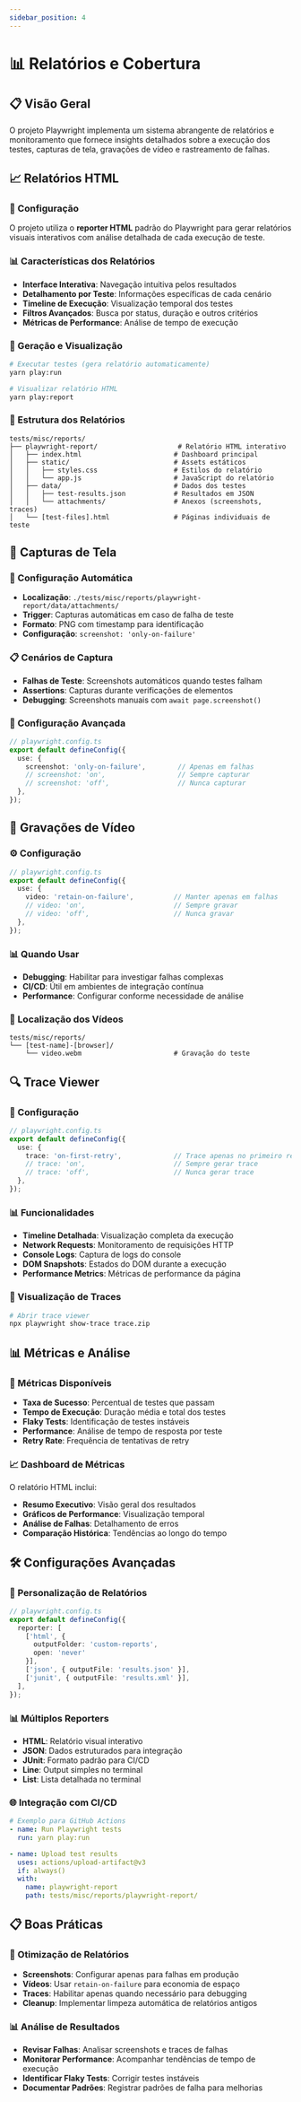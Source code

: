```yaml
---
sidebar_position: 4
---
```


# 📊 Relatórios e Cobertura

## 📋 Visão Geral

O projeto Playwright implementa um sistema abrangente de relatórios e monitoramento que fornece insights detalhados sobre a execução dos testes, capturas de tela, gravações de vídeo e rastreamento de falhas.

## 📈 Relatórios HTML

### 🎯 Configuração
O projeto utiliza o **reporter HTML** padrão do Playwright para gerar relatórios visuais interativos com análise detalhada de cada execução de teste.

### 📊 Características dos Relatórios
- **Interface Interativa**: Navegação intuitiva pelos resultados
- **Detalhamento por Teste**: Informações específicas de cada cenário
- **Timeline de Execução**: Visualização temporal dos testes
- **Filtros Avançados**: Busca por status, duração e outros critérios
- **Métricas de Performance**: Análise de tempo de execução

### 🚀 Geração e Visualização
```bash
# Executar testes (gera relatório automaticamente)
yarn play:run

# Visualizar relatório HTML
yarn play:report
```

### 📁 Estrutura dos Relatórios
```plaintext
tests/misc/reports/
├── playwright-report/                    # Relatório HTML interativo
│   ├── index.html                       # Dashboard principal
│   ├── static/                          # Assets estáticos
│   │   ├── styles.css                   # Estilos do relatório
│   │   └── app.js                       # JavaScript do relatório
│   ├── data/                            # Dados dos testes
│   │   ├── test-results.json            # Resultados em JSON
│   │   └── attachments/                 # Anexos (screenshots, traces)
│   └── [test-files].html                # Páginas individuais de teste
```

## 📸 Capturas de Tela

### 🎯 Configuração Automática
- **Localização**: `./tests/misc/reports/playwright-report/data/attachments/`
- **Trigger**: Capturas automáticas em caso de falha de teste
- **Formato**: PNG com timestamp para identificação
- **Configuração**: `screenshot: 'only-on-failure'`

### 📋 Cenários de Captura
- **Falhas de Teste**: Screenshots automáticos quando testes falham
- **Assertions**: Capturas durante verificações de elementos
- **Debugging**: Screenshots manuais com `await page.screenshot()`

### 🔧 Configuração Avançada
```typescript
// playwright.config.ts
export default defineConfig({
  use: {
    screenshot: 'only-on-failure',        // Apenas em falhas
    // screenshot: 'on',                  // Sempre capturar
    // screenshot: 'off',                 // Nunca capturar
  },
});
```

## 🎥 Gravações de Vídeo

### ⚙️ Configuração
```typescript
// playwright.config.ts
export default defineConfig({
  use: {
    video: 'retain-on-failure',          // Manter apenas em falhas
    // video: 'on',                      // Sempre gravar
    // video: 'off',                     // Nunca gravar
  },
});
```

### 📊 Quando Usar
- **Debugging**: Habilitar para investigar falhas complexas
- **CI/CD**: Útil em ambientes de integração contínua
- **Performance**: Configurar conforme necessidade de análise

### 📁 Localização dos Vídeos
```plaintext
tests/misc/reports/
└── [test-name]-[browser]/
    └── video.webm                       # Gravação do teste
```

## 🔍 Trace Viewer

### 🎯 Configuração
```typescript
// playwright.config.ts
export default defineConfig({
  use: {
    trace: 'on-first-retry',             // Trace apenas no primeiro retry
    // trace: 'on',                      // Sempre gerar trace
    // trace: 'off',                     // Nunca gerar trace
  },
});
```

### 📊 Funcionalidades
- **Timeline Detalhada**: Visualização completa da execução
- **Network Requests**: Monitoramento de requisições HTTP
- **Console Logs**: Captura de logs do console
- **DOM Snapshots**: Estados do DOM durante a execução
- **Performance Metrics**: Métricas de performance da página

### 🚀 Visualização de Traces
```bash
# Abrir trace viewer
npx playwright show-trace trace.zip
```

## 📊 Métricas e Análise

### 🎯 Métricas Disponíveis
- **Taxa de Sucesso**: Percentual de testes que passam
- **Tempo de Execução**: Duração média e total dos testes
- **Flaky Tests**: Identificação de testes instáveis
- **Performance**: Análise de tempo de resposta por teste
- **Retry Rate**: Frequência de tentativas de retry

### 📈 Dashboard de Métricas
O relatório HTML inclui:
- **Resumo Executivo**: Visão geral dos resultados
- **Gráficos de Performance**: Visualização temporal
- **Análise de Falhas**: Detalhamento de erros
- **Comparação Histórica**: Tendências ao longo do tempo

## 🛠️ Configurações Avançadas

### 🔧 Personalização de Relatórios
```typescript
// playwright.config.ts
export default defineConfig({
  reporter: [
    ['html', { 
      outputFolder: 'custom-reports',
      open: 'never' 
    }],
    ['json', { outputFile: 'results.json' }],
    ['junit', { outputFile: 'results.xml' }],
  ],
});
```

### 📊 Múltiplos Reporters
- **HTML**: Relatório visual interativo
- **JSON**: Dados estruturados para integração
- **JUnit**: Formato padrão para CI/CD
- **Line**: Output simples no terminal
- **List**: Lista detalhada no terminal

### 🌐 Integração com CI/CD
```yaml
# Exemplo para GitHub Actions
- name: Run Playwright tests
  run: yarn play:run

- name: Upload test results
  uses: actions/upload-artifact@v3
  if: always()
  with:
    name: playwright-report
    path: tests/misc/reports/playwright-report/
```

## 📋 Boas Práticas

### 🎯 Otimização de Relatórios
- **Screenshots**: Configurar apenas para falhas em produção
- **Vídeos**: Usar `retain-on-failure` para economia de espaço
- **Traces**: Habilitar apenas quando necessário para debugging
- **Cleanup**: Implementar limpeza automática de relatórios antigos

### 📊 Análise de Resultados
- **Revisar Falhas**: Analisar screenshots e traces de falhas
- **Monitorar Performance**: Acompanhar tendências de tempo de execução
- **Identificar Flaky Tests**: Corrigir testes instáveis
- **Documentar Padrões**: Registrar padrões de falha para melhorias
